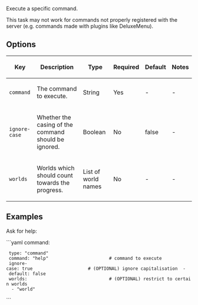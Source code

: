 Execute a specific command.

This task may not work for commands not properly registered with the server (e.g. commands made with plugins like DeluxeMenu).

== Options ==
{|
|-
! Key
! Description
! Type
! Required
! Default
! Notes
|-
| <code>command</code>
| The command to execute.
| String
| Yes
| -
| -
|-
| <code>ignore-case</code>
| Whether the casing of the command should be ignored.
| Boolean
| No
| false
| -
|-
| <code>worlds</code>
| Worlds which should count towards the progress.
| List of world names
| No
| -
| -
|}

== Examples ==
Ask for help:

```yaml
command:
  type: "command"
  command: "help"                       # command to execute
  ignore-case: true                     # (OPTIONAL) ignore capitalisation  - default: false
  worlds:                               # (OPTIONAL) restrict to certain worlds
   - "world"
```
